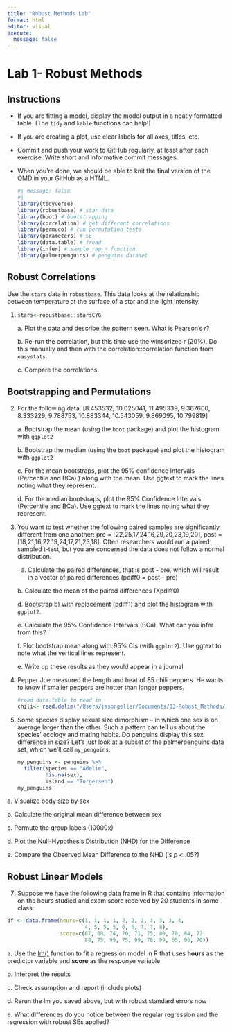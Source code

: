 ```yaml
---
title: "Robust Methods Lab"
format: html
editor: visual
execute: 
  message: false
---
```


# Lab 1- Robust Methods

## Instructions

-   If you are fitting a model, display the model output in a neatly formatted table. (The `tidy` and `kable` functions can help!)

-   If you are creating a plot, use clear labels for all axes, titles, etc.

-   Commit and push your work to GitHub regularly, at least after each exercise. Write short and informative commit messages.

-   When you're done, we should be able to knit the final version of the QMD in your GitHub as a HTML.

    ```r
    #| message: false
    #| 
    library(tidyverse)
    library(robustbase) # star data
    library(boot) # bootstrapping
    library(correlation) # get different correlations
    library(permuco) # run permutation tests
    library(parameters) # SE
    library(data.table) # fread 
    library(infer) # sample_rep_n function
    library(palmerpenguins) # penguins dataset


    ```

## Robust Correlations

Use the `stars` data in `robustbase`. This data looks at the relationship between temperature at the surface of a star and the light intensity.

1.  

    ```r
    stars<-robustbase::starsCYG
    ```

    a\. Plot the data and describe the pattern seen. What is Pearson's *r*?

    b\. Re-run the correlation, but this time use the winsorized r (20%). Do this manually and then with the correlation::correlation function from `easystats`.

    c\. Compare the correlations.

## Bootstrapping and Permutations

2.  For the following data: \[8.453532, 10.025041, 11.495339, 9.367600, 8.333229, 9.788753, 10.883344, 10.543059, 9.869095, 10.799819\]

    a\. Bootstrap the mean (using the `boot` package) and plot the histogram with `ggplot2`

    b\. Bootstrap the median (using the `boot` package) and plot the histogram with `ggplot2`

    c\. For the mean bootstraps, plot the 95% confidence Intervals (Percentile and BCa) ) along with the mean. Use ggtext to mark the lines noting what they represent.

    d\. For the median bootstraps, plot the 95% Confidence Intervals (Percentile and BCa). Use ggtext to mark the lines noting what they represent.

3.  You want to test whether the following paired samples are significantly different from one another: pre = \[22,25,17,24,16,29,20,23,19,20\], post = \[18,21,16,22,19,24,17,21,23,18\]. Often researchers would run a paired sampled t-test, but you are concerned the data does not follow a normal distribution.

    a.  Calculate the paired differences, that is post - pre, which will result in a vector of paired differences (pdiff0 = post - pre)

    b\. Calculate the mean of the paired differences (Xpdiff0)

    d\. Bootstrap b) with replacement (pdiff1) and plot the histogram with `ggplot2`.

    e\. Calculate the 95% Confidence Intervals (BCa). What can you infer from this?

    f\. Plot bootstrap mean along with 95% CIs (with `ggplot2`). Use ggtext to note what the vertical lines represent.

    e\. Write up these results as they would appear in a journal

4.  Pepper Joe measured the length and heat of 85 chili peppers. He wants to know if smaller peppers are hotter than longer peppers.

    ```r
    #read data.table to read in
    chili<- read.delim("/Users/jasongeller/Documents/03-Robust_Methods/data/chillis.csv")
    ```

5.  Some species display sexual size dimorphism -- in which one sex is on average larger than the other. Such a pattern can tell us about the species' ecology and mating habits. Do penguins display this sex difference in size? Let's just look at a subset of the palmerpenguins data set, which we'll call `my_penguins`.

    ```r
    my_penguins <- penguins %>% 
      filter(species == "Adelie",
             !is.na(sex), 
             island == "Torgersen") 
    my_penguins
    ```

a\. Visualize body size by sex

b\. Calculate the original mean difference between sex

c\. Permute the group labels (10000x)

d\. Plot the Null-Hypothesis Distribution (NHD) for the Difference

e\. Compare the Observed Mean Difference to the NHD (is *p* \< .05?)

## Robust Linear Models

7.  Suppose we have the following data frame in R that contains information on the hours studied and exam score received by 20 students in some class:

```r
df <- data.frame(hours=c(1, 1, 1, 1, 2, 2, 2, 3, 3, 3, 4,
                         4, 5, 5, 5, 6, 6, 7, 7, 8),
                 score=c(67, 68, 74, 70, 71, 75, 80, 70, 84, 72,
                         88, 75, 95, 75, 99, 78, 99, 65, 96, 70))

```

a\. Use the [lm()](https://www.statology.org/lm-function-in-r/) function to fit a regression model in R that uses **hours** as the predictor variable and **score** as the response variable

b\. Interpret the results

c\. Check assumption and report (include plots)

d\. Rerun the lm you saved above, but with robust standard errors now

e\. What differences do you notice between the regular regression and the regression with robust SEs applied?
